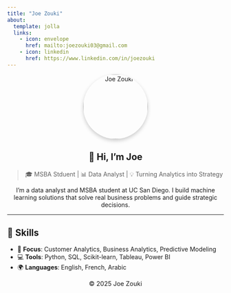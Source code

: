 ```yaml
---
title: "Joe Zouki"
about:
  template: jolla
  links:
    - icon: envelope
      href: mailto:joezouki03@gmail.com
    - icon: linkedin
      href: https://www.linkedin.com/in/joezouki
---
```


::: {.hero style="text-align: center;"}

<img src="images/Scanned_Documents_page-0001.jpg" alt="Joe Zouki" width="150px" style="border-radius: 50%; box-shadow: 0 4px 10px rgba(0,0,0,0.2);" />

## 👋 Hi, I'm Joe

> 🎓 MSBA Stduent | 📊 Data Analyst | 💡 Turning Analytics into Strategy


<div style="max-width: 700px; margin: 0 auto;">
I'm a data analyst and MSBA student at UC San Diego. I build machine learning solutions that solve real business problems and guide strategic decisions.
</div>

:::

---

## 💼 Skills

- 🧠 **Focus**: Customer Analytics, Business Analytics, Predictive Modeling  
- 💻 **Tools**: Python, SQL, Scikit-learn, Tableau, Power BI  
- 🌍 **Languages**: English, French, Arabic  


<p style="text-align:center; font-size: 0.9rem;">
  © 2025 Joe Zouki
</p>